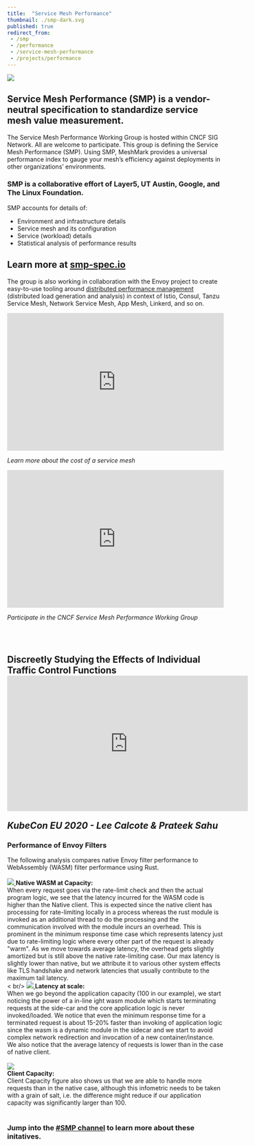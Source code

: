 ```yaml
---
title:  "Service Mesh Performance"
thumbnail: ./smp-dark.svg
published: true
redirect_from: 
 - /smp
 - /performance
 - /service-mesh-performance
 - /projects/performance
---
```



<ProjectWrapper>

<Row>	
  <Col sm={12} md={5}>	
    <img src={smp} />
  </Col>	
  <Col sm={12} md={7} className="heading">	
    <h2>Service Mesh Performance (SMP) is a vendor-neutral specification to standardize service mesh value measurement.</h2>	
  </Col>	
</Row>

<p>The Service Mesh Performance Working Group is hosted within CNCF SIG Network. All are welcome to participate. This group is defining the Service Mesh Performance (SMP). Using SMP, MeshMark provides a universal performance index to gauge your mesh’s efficiency against deployments in other organizations’ environments.</p>
<h3 className="center">SMP is a collaborative effort of Layer5, UT Austin, Google, and The Linux Foundation.</h3>

<Row>
  <Col className="center-col" sm={12} md={4}>
    <p>SMP accounts for details of:</p>
    <ul className="bullet">
        <li>Environment and infrastructure details</li>
        <li>Service mesh and its configuration</li>
        <li>Service (workload) details</li>
        <li>Statistical analysis of performance results</li>
    </ul>
  </Col>
  <Col className="center-col" sm={12} md={4}>
    <h2>Learn more at <a href="https://smp-spec.io">smp-spec.io</a></h2>
  </Col>
</Row>
<p>The group is also working in collaboration with the Envoy project to create easy-to-use tooling around <a href="/projects/service-mesh-distributed-performance-management">distributed performance management</a> (distributed load generation and analysis) in context of Istio, Consul, Tanzu Service Mesh, Network Service Mesh, App Mesh, Linkerd, and so on.</p>

<Row>
  <Col sm={12} md={6}>	
    <iframe	width="100%" height="320px" src="https://www.youtube.com/embed/LxP-yHrKL4M"	
      frameborder="0" allow="accelerometer; autoplay; encrypted-media; gyroscope; picture-in-picture"	allowfullscreen>	
    </iframe>	
    <p className="center"><i>Learn more about the cost of a service mesh</i></p>	
  </Col>	
  <Col sm={12} md={6}>	
    <iframe	src="https://docs.google.com/presentation/d/e/2PACX-1vSWhREOZIfJqTG8jHtitgb5e-OAHC7E8EMmoVCaTRmC8b_itHkeFUNKcBVn9oaTpX5ozYvlhscvBXiK/embed?start=false&loop=false&delayms=3000"	
      frameborder="0" width="100%" height="320" allowfullscreen mozallowfullscreen="true"	webkitallowfullscreen="true">	
    </iframe>	
    <p className="center"><i>Participate in the CNCF Service Mesh Performance Working Group</i></p>	
  </Col>	
</Row>
<br /><br />

<div className="flex-iframe">
  <h2 className="heading center">
    Discreetly Studying the Effects of Individual Traffic Control Functions
    <div class="responsive-holder">
    <iframe class="responsive-iframe" width="560" height="315" src="https://www.youtube.com/embed/rgnb0-ntPko"
      frameborder="0" allow="accelerometer; autoplay; encrypted-media; gyroscope; picture-in-picture"allowfullscreen>
    </iframe>        
    </div>
    <p className="up"><i>KubeCon EU 2020 - Lee Calcote & Prateek Sahu</i></p>
  </h2>
</div> 

<div>
  <h3 className="black-text">Performance of Envoy Filters</h3>
  The following analysis compares native Envoy filter performance to WebAssembly (WASM) filter performance using Rust.
  <br /><br />
  <Row>
    <Col sm={12} md={5}>
      <a href={smpimg1}>
        <img src={smpimg1} />
      </a>
    </Col>
    <Col sm={12} md={7}>
      <b>Native WASM at Capacity:</b> <br />
      When every request goes via the
      rate-limit check and then the actual program logic, we see that
      the latency incurred for the WASM code is higher than the Native
      client. This is expected since the native client has processing
      for rate-limiting locally in a process whereas the rust module
      is invoked as an additional thread to do the processing and the
      communication involved with the module incurs an overhead. This
      is prominent in the minimum response time case which represents
      latency just due to rate-limiting logic where every other part
      of the request is already "warm". As we move towards average
      latency, the overhead gets slightly amortized but is still above
      the native rate-limiting case. Our max latency is slightly lower
      than native, but we attribute it to various other system effects
      like TLS handshake and network latencies that usually contribute
      to the maximum tail latency.
    </Col>
  </Row>
  <br />< br/>
  <Row>
    <Col sm={12} md={5}>
    <a href={smpimg2}>
      <img src={smpimg2}/>
    </a>
    </Col>
    <Col sm={12} md={7}>
    <b>Latency at scale:</b><br />
    When we go beyond the
    application capacity (100 in our example), we start noticing the
    power of a in-line ight wasm module which starts terminating
    requests at the side-car and the core application logic is never
    invoked/loaded. We notice that even the minimum response time
    for a terminated request is about 15-20% faster than invoking of
    application logic since the wasm is a dynamic module in the
    sidecar and we start to avoid complex network redirection and
    invocation of a new container/instance. We also notice that the
    average latency of requests is lower than in the case of native
    client.
    </Col>
  </Row>
  <br /><br />
  <Row>
    <Col className="center-col" sm={12} md={3}>
      <a href={smpimg3}>
        <img src={smpimg3}/>
      </a>
    </Col>
    <Col className="center-col" sm={12} md={5}>
      <br /><b>Client Capacity:</b><br />
      Client Capacity figure also shows us that we are able to handle
      more requests than in the native case, although this infometric
      needs to be taken with a grain of salt, i.e. the difference
      might reduce if our application capacity was significantly
      larger than 100.
    </Col>
  </Row>
</div>

<br />
<Row>
  <Col className="center-col" sm={12} md={6}>
    <TwitterTweetEmbed tweetId={'1290428583249354757'} />
    <h3 class="center">
      Jump into the
      <a href="http://slack.layer5.io"> #SMP channel</a> to learn more
      about these initatives.
    </h3>
  </Col>
</Row>

</ProjectWrapper>